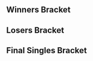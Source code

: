{{DISPLAYTITLE:Mayhem September 2015: Singles Bracket}}{{SetGame|melee}}
{{tabs static
|name1=Overview
|link1=Mayhem/2015/September
|name2=Singles Bracket
|link2=Mayhem/2015/September/Singles Bracket
|name3=Doubles Bracket
|link3=Mayhem/2015/September/Doubles Bracket
|This=2
}}
==Winners Bracket==
{{16DEWBracketA
|r1m1p1=Lucky |r1m1p1flag=us |r1m1p1score=2
|r1m1p2=LuigiKid |r1m1p2flag=us |r1m1p2score=0
|r1m1win=1
|r1m1p1char1= |r1m1p2char1= |r1m1p1stock1= |r1m1p2stock1= |r1m1stage1= |r1m1win1=1
|r1m1p1char2= |r1m1p2char2= |r1m1p1stock2= |r1m1p2stock2= |r1m1stage2= |r1m1win2=1

|r1m2p1=CDK |r1m2p1flag=us |r1m2p1score=2
|r1m2p2=Squid |r1m2p2flag=us |r1m2p2score=0
|r1m2win=1
|r1m2p1char1= |r1m2p2char1= |r1m2p1stock1= |r1m2p2stock1= |r1m2stage1= |r1m2win1=1
|r1m2p1char2= |r1m2p2char2= |r1m2p1stock2= |r1m2p2stock2= |r1m2stage2= |r1m2win2=1

|r1m3p1=HugS |r1m3p1flag=us |r1m3p1score=2
|r1m3p2=SacaSuMoto |r1m3p2flag=us |r1m3p2score=0
|r1m3win=1
|r1m3p1char1= |r1m3p2char1= |r1m3p1stock1= |r1m3p2stock1= |r1m3stage1= |r1m3win1=1
|r1m3p1char2= |r1m3p2char2= |r1m3p1stock2= |r1m3p2stock2= |r1m3stage2= |r1m3win2=1

|r1m4p1=MikeHaze |r1m4p1flag=us |r1m4p1score=2
|r1m4p2=gurglehusk |r1m4p2flag=us |r1m4p2score=0
|r1m4win=1
|r1m4p1char1= |r1m4p2char1= |r1m4p1stock1= |r1m4p2stock1= |r1m4stage1= |r1m4win1=1
|r1m4p1char2= |r1m4p2char2= |r1m4p1stock2= |r1m4p2stock2= |r1m4stage2= |r1m4win2=1

|r1m5p1=S2J |r1m5p1flag=us |r1m5p1score=2
|r1m5p2=MYL |r1m5p2flag=us |r1m5p2score=0
|r1m5win=1
|r1m5p1char1= |r1m5p2char1= |r1m5p1stock1= |r1m5p2stock1= |r1m5stage1= |r1m5win1=1
|r1m5p1char2= |r1m5p2char2= |r1m5p1stock2= |r1m5p2stock2= |r1m5stage2= |r1m5win2=1

|r1m6p1=Abate |r1m6p1flag=us |r1m6p1score=2
|r1m6p2=Jace |r1m6p2flag=us |r1m6p2score=0
|r1m6win=1
|r1m6p1char1= |r1m6p2char1= |r1m6p1stock1= |r1m6p2stock1= |r1m6stage1= |r1m6win1=1
|r1m6p1char2= |r1m6p2char2= |r1m6p1stock2= |r1m6p2stock2= |r1m6stage2= |r1m6win2=1

|r1m7p1=MacD |r1m7p1flag=us |r1m7p1score=2
|r1m7p2=MoJoe |r1m7p2flag=us |r1m7p2score=0
|r1m7win=1
|r1m7p1char1= |r1m7p2char1= |r1m7p1stock1= |r1m7p2stock1= |r1m7stage1= |r1m7win1=1
|r1m7p1char2= |r1m7p2char2= |r1m7p1stock2= |r1m7p2stock2= |r1m7stage2= |r1m7win2=1

|r1m8p1=Alex19 |r1m8p1flag=us |r1m8p1score=2
|r1m8p2=Rudolph |r1m8p2flag=japan |r1m8p2score=1
|r1m8win=1
|r1m8p1char1= |r1m8p2char1= |r1m8p1stock1= |r1m8p2stock1= |r1m8stage1= |r1m8win1=1
|r1m8p1char2= |r1m8p2char2= |r1m8p1stock2= |r1m8p2stock2= |r1m8stage2= |r1m8win2=2
|r1m8p1char3= |r1m8p2char3= |r1m8p1stock3= |r1m8p2stock3= |r1m8stage3= |r1m8win3=1

|r2m1p1=Lucky |r2m1p1flag=us |r2m1p1score=2
|r2m1p2=CDK |r2m1p2flag=us |r2m1p2score=1
|r2m1win=1
|r2m1p1char1= |r2m1p2char1= |r2m1p1stock1= |r2m1p2stock1= |r2m1stage1= |r2m1win1=1
|r2m1p1char2= |r2m1p2char2= |r2m1p1stock2= |r2m1p2stock2= |r2m1stage2= |r2m1win2=2
|r2m1p1char3= |r2m1p2char3= |r2m1p1stock3= |r2m1p2stock3= |r2m1stage3= |r2m1win3=1

|r2m2p1=HugS |r2m2p1flag=us |r2m2p1score=2
|r2m2p2=MikeHaze |r2m2p2flag=us |r2m2p2score=1
|r2m2win=1
|r2m2p1char1= |r2m2p2char1= |r2m2p1stock1= |r2m2p2stock1= |r2m2stage1= |r2m2win1=1
|r2m2p1char2= |r2m2p2char2= |r2m2p1stock2= |r2m2p2stock2= |r2m2stage2= |r2m2win2=2
|r2m2p1char3= |r2m2p2char3= |r2m2p1stock3= |r2m2p2stock3= |r2m2stage3= |r2m2win3=1

|r2m3p1=S2J |r2m3p1flag=us |r2m3p1score=2
|r2m3p2=Abate |r2m3p2flag=us |r2m3p2score=1
|r2m3win=1
|r2m3p1char1= |r2m3p2char1= |r2m3p1stock1= |r2m3p2stock1= |r2m3stage1= |r2m3win1=2
|r2m3p1char2= |r2m3p2char2= |r2m3p1stock2= |r2m3p2stock2= |r2m3stage2= |r2m3win2=1
|r2m3p1char3= |r2m3p2char3= |r2m3p1stock3= |r2m3p2stock3= |r2m3stage3= |r2m3win3=1

|r2m4p1=MacD |r2m4p1flag=us |r2m4p1score=0
|r2m4p2=Alex19 |r2m4p2flag=us |r2m4p2score=2
|r2m4win=2
|r2m4p1char1= |r2m4p2char1= |r2m4p1stock1= |r2m4p2stock1= |r2m4stage1= |r2m4win1=2
|r2m4p1char2= |r2m4p2char2= |r2m4p1stock2= |r2m4p2stock2= |r2m4stage2= |r2m4win2=2

|r3m1p1=Lucky |r3m1p1flag=us |r3m1p1score=3
|r3m1p2=HugS |r3m1p2flag=us |r3m1p2score=1
|r3m1win=1
|r3m1p1char1= |r3m1p2char1= |r3m1p1stock1= |r3m1p2stock1= |r3m1stage1= |r3m1win1=1
|r3m1p1char2= |r3m1p2char2= |r3m1p1stock2= |r3m1p2stock2= |r3m1stage2= |r3m1win2=2
|r3m1p1char3= |r3m1p2char3= |r3m1p1stock3= |r3m1p2stock3= |r3m1stage3= |r3m1win3=1
|r3m1p1char4= |r3m1p2char4= |r3m1p1stock4= |r3m1p2stock4= |r3m1stage4= |r3m1win4=1

|r3m2p1=S2J |r3m2p1flag=us |r3m2p1score={{win}}
|r3m2p2=Alex19 |r3m2p2flag=us |r3m2p2score=
|r3m2win=1

|r4m1p1=Lucky |r4m1p1flag=us |r4m1p1score={{win}}
|r4m1p2=S2J |r4m1p2flag=us |r4m1p2score=
|r4m1win=1
}}
==Losers Bracket==
{{32DELBracketSmwA
|tourneylink=Mayhem/2015/September
|tourneyname=Mayhem September 2015
|l1placement=25-32
|l2placement=17-24
|l3placement=13-16
|l4placement=9-12
|l5placement=7-8
|l6placement=5-6

|l1m1p1=L33thal |l1m1p1flag=us |l1m1p1score=2
|l1m1p2=Smish |l1m1p2flag=us |l1m1p2score=0
|l1m1win=1
|l1m1p1char1= |l1m1p2char1= |l1m1p1stock1= |l1m1p2stock1= |l1m1stage1= |l1m1win1=1
|l1m1p1char2= |l1m1p2char2= |l1m1p1stock2= |l1m1p2stock2= |l1m1stage2= |l1m1win2=1

|l1m2p1=YoshiFreak |l1m2p1flag=us |l1m2p1score=0
|l1m2p2=WobbleMaster69 |l1m2p2flag=us |l1m2p2score=2
|l1m2win=2
|l1m2p1char1= |l1m2p2char1= |l1m2p1stock1= |l1m2p2stock1= |l1m2stage1= |l1m2win1=2
|l1m2p1char2= |l1m2p2char2= |l1m2p1stock2= |l1m2p2stock2= |l1m2stage2= |l1m2win2=2

|l1m3p1=Merck The Jerk |l1m3p1flag=us |l1m3p1score=2
|l1m3p2=Doom |l1m3p2flag=us |l1m3p2score=0
|l1m3win=1
|l1m3p1char1= |l1m3p2char1= |l1m3p1stock1= |l1m3p2stock1= |l1m3stage1= |l1m3win1=1
|l1m3p1char2= |l1m3p2char2= |l1m3p1stock2= |l1m3p2stock2= |l1m3stage2= |l1m3win2=1

|l1m4p1=Chu12ch |l1m4p1flag=us |l1m4p1score=0
|l1m4p2=Hulka |l1m4p2flag=us |l1m4p2score=2
|l1m4win=2
|l1m4p1char1= |l1m4p2char1= |l1m4p1stock1= |l1m4p2stock1= |l1m4stage1= |l1m4win1=2
|l1m4p1char2= |l1m4p2char2= |l1m4p1stock2= |l1m4p2stock2= |l1m4stage2= |l1m4win2=2

|l1m5p1=imDRAWN |l1m5p1flag=germany |l1m5p1score=2
|l1m5p2=ARMY |l1m5p2flag=us |l1m5p2score=0
|l1m5win=1
|l1m5p1char1= |l1m5p2char1= |l1m5p1stock1= |l1m5p2stock1= |l1m5stage1= |l1m5win1=1
|l1m5p1char2= |l1m5p2char2= |l1m5p1stock2= |l1m5p2stock2= |l1m5stage2= |l1m5win2=1

|l1m6p1=Openzmindz |l1m6p1flag=us |l1m6p1score=0
|l1m6p2=JC |l1m6p2flag=us |l1m6p2score=2
|l1m6win=2
|l1m6p1char1= |l1m6p2char1= |l1m6p1stock1= |l1m6p2stock1= |l1m6stage1= |l1m6win1=2
|l1m6p1char2= |l1m6p2char2= |l1m6p1stock2= |l1m6p2stock2= |l1m6stage2= |l1m6win2=2

|l1m7p1=Kokiri Soldier |l1m7p1flag=us |l1m7p1score=2
|l1m7p2=Cow |l1m7p2flag=us |l1m7p2score=0
|l1m7win=1
|l1m7p1char1= |l1m7p2char1= |l1m7p1stock1= |l1m7p2stock1= |l1m7stage1= |l1m7win1=1
|l1m7p1char2= |l1m7p2char2= |l1m7p1stock2= |l1m7p2stock2= |l1m7stage2= |l1m7win2=1

|l1m8p1=nasa |l1m8p1flag=us |l1m8p1score=2
|l1m8p2=Baja |l1m8p2flag=us |l1m8p2score=0
|l1m8win=1
|l1m8p1char1= |l1m8p2char1= |l1m8p1stock1= |l1m8p2stock1= |l1m8stage1= |l1m8win1=1
|l1m8p1char2= |l1m8p2char2= |l1m8p1stock2= |l1m8p2stock2= |l1m8stage2= |l1m8win2=1

|l2m1p1=LuigiKid |l2m1p1flag=us |l2m1p1score=2
|l2m1p2=L33thal |l2m1p2flag=us |l2m1p2score=1
|l2m1win=1
|l2m1p1char1= |l2m1p2char1= |l2m1p1stock1= |l2m1p2stock1= |l2m1stage1= |l2m1win1=1
|l2m1p1char2= |l2m1p2char2= |l2m1p1stock2= |l2m1p2stock2= |l2m1stage2= |l2m1win2=2
|l2m1p1char3= |l2m1p2char3= |l2m1p1stock3= |l2m1p2stock3= |l2m1stage3= |l2m1win3=1

|l2m2p1=Squid |l2m2p1flag=us |l2m2p1score=2
|l2m2p2=WobbleMaster69 |l2m2p2flag=us |l2m2p2score=0
|l2m2win=1
|l2m2p1char1= |l2m2p2char1= |l2m2p1stock1= |l2m2p2stock1= |l2m2stage1= |l2m2win1=1
|l2m2p1char2= |l2m2p2char2= |l2m2p1stock2= |l2m2p2stock2= |l2m2stage2= |l2m2win2=1

|l2m3p1=SacaSuMoto |l2m3p1flag=us |l2m3p1score=2
|l2m3p2=Merck The Jerk |l2m3p2flag=us |l2m3p2score=0
|l2m3win=1
|l2m3p1char1= |l2m3p2char1= |l2m3p1stock1= |l2m3p2stock1= |l2m3stage1= |l2m3win1=1
|l2m3p1char2= |l2m3p2char2= |l2m3p1stock2= |l2m3p2stock2= |l2m3stage2= |l2m3win2=1

|l2m4p1=gurglehusk |l2m4p1flag=us |l2m4p1score=
|l2m4p2=Hulka |l2m4p2flag=us |l2m4p2score={{win}}
|l2m4win=2

|l2m5p1=MYL |l2m5p1flag=us |l2m5p1score=2
|l2m5p2=imDRAWN |l2m5p2flag=germany |l2m5p2score=1
|l2m5win=1
|l2m5p1char1= |l2m5p2char1= |l2m5p1stock1= |l2m5p2stock1= |l2m5stage1= |l2m5win1=1
|l2m5p1char2= |l2m5p2char2= |l2m5p1stock2= |l2m5p2stock2= |l2m5stage2= |l2m5win2=2
|l2m5p1char3= |l2m5p2char3= |l2m5p1stock3= |l2m5p2stock3= |l2m5stage3= |l2m5win3=1

|l2m6p1=Jace |l2m6p1flag=us |l2m6p1score=2
|l2m6p2=JC |l2m6p2flag=us |l2m6p2score=0
|l2m6win=1
|l2m6p1char1= |l2m6p2char1= |l2m6p1stock1= |l2m6p2stock1= |l2m6stage1= |l2m6win1=1
|l2m6p1char2= |l2m6p2char2= |l2m6p1stock2= |l2m6p2stock2= |l2m6stage2= |l2m6win2=1

|l2m7p1=MoJoe |l2m7p1flag=us |l2m7p1score=2
|l2m7p2=Kokiri Soldier |l2m7p2flag=us |l2m7p2score=1
|l2m7win=1
|l2m7p1char1= |l2m7p2char1= |l2m7p1stock1= |l2m7p2stock1= |l2m7stage1= |l2m7win1=1
|l2m7p1char2= |l2m7p2char2= |l2m7p1stock2= |l2m7p2stock2= |l2m7stage2= |l2m7win2=2
|l2m7p1char3= |l2m7p2char3= |l2m7p1stock3= |l2m7p2stock3= |l2m7stage3= |l2m7win3=1

|l2m8p1=Rudolph |l2m8p1flag=japan |l2m8p1score=2
|l2m8p2=nasa |l2m8p2flag=us |l2m8p2score=0
|l2m8win=1
|l2m8p1char1= |l2m8p2char1= |l2m8p1stock1= |l2m8p2stock1= |l2m8stage1= |l2m8win1=1
|l2m8p1char2= |l2m8p2char2= |l2m8p1stock2= |l2m8p2stock2= |l2m8stage2= |l2m8win2=1

|l3m1p1=LuigiKid |l3m1p1flag=us |l3m1p1score=
|l3m1p2=Squid |l3m1p2flag=us |l3m1p2score={{win}}
|l3m1win=2

|l3m2p1=SacaSuMoto |l3m2p1flag=us |l3m2p1score=2
|l3m2p2=Hulka |l3m2p2flag=us |l3m2p2score=0
|l3m2win=1
|l3m2p1char1= |l3m2p2char1= |l3m2p1stock1= |l3m2p2stock1= |l3m2stage1= |l3m2win1=1
|l3m2p1char2= |l3m2p2char2= |l3m2p1stock2= |l3m2p2stock2= |l3m2stage2= |l3m2win2=1

|l3m3p1=MYL |l3m3p1flag=us |l3m3p1score=0
|l3m3p2=Jace |l3m3p2flag=us |l3m3p2score=2
|l3m3win=2
|l3m3p1char1= |l3m3p2char1= |l3m3p1stock1= |l3m3p2stock1= |l3m3stage1= |l3m3win1=2
|l3m3p1char2= |l3m3p2char2= |l3m3p1stock2= |l3m3p2stock2= |l3m3stage2= |l3m3win2=2

|l3m4p1=MoJoe |l3m4p1flag=us |l3m4p1score=
|l3m4p2=Rudolph |l3m4p2flag=japan |l3m4p2score={{win}}
|l3m4win=2

|l4m1p1=MacD |l4m1p1flag=us |l4m1p1score=2
|l4m1p2=Squid |l4m1p2flag=us |l4m1p2score=0
|l4m1win=1
|l4m1p1char1=peach |l4m1p2char1=falco |l4m1p1stock1= |l4m1p2stock1= |l4m1stage1= |l4m1win1=1
|l4m1p1char2=peach |l4m1p2char2=falco |l4m1p1stock2= |l4m1p2stock2= |l4m1stage2= |l4m1win2=1

|l4m2p1=Abate |l4m2p1flag=us |l4m2p1score=2
|l4m2p2=SacaSuMoto |l4m2p2flag=us |l4m2p2score=0
|l4m2win=1
|l4m2p1char1= |l4m2p2char1= |l4m2p1stock1= |l4m2p2stock1= |l4m2stage1= |l4m2win1=1
|l4m2p1char2= |l4m2p2char2= |l4m2p1stock2= |l4m2p2stock2= |l4m2stage2= |l4m2win2=1

|l4m3p1=MikeHaze |l4m3p1flag=us |l4m3p1score={{win}}
|l4m3p2=Jace |l4m3p2flag=us |l4m3p2score=
|l4m3win=1

|l4m4p1=CDK |l4m4p1flag=us |l4m4p1score=2
|l4m4p2=Rudolph |l4m4p2flag=japan |l4m4p2score=1
|l4m4win=1
|l4m4p1char1= |l4m4p2char1= |l4m4p1stock1= |l4m4p2stock1= |l4m4stage1= |l4m4win1=1
|l4m4p1char2= |l4m4p2char2= |l4m4p1stock2= |l4m4p2stock2= |l4m4stage2= |l4m4win2=2
|l4m4p1char3= |l4m4p2char3= |l4m4p1stock3= |l4m4p2stock3= |l4m4stage3= |l4m4win3=1

|l5m1p1=MacD |l5m1p1flag=us |l5m1p1score=3
|l5m1p2=Abate |l5m1p2flag=us |l5m1p2score=2
|l5m1win=1
|l5m1p1char1= |l5m1p2char1= |l5m1p1stock1= |l5m1p2stock1= |l5m1stage1= |l5m1win1=1
|l5m1p1char2= |l5m1p2char2= |l5m1p1stock2= |l5m1p2stock2= |l5m1stage2= |l5m1win2=2
|l5m1p1char3= |l5m1p2char3= |l5m1p1stock3= |l5m1p2stock3= |l5m1stage3= |l5m1win3=1
|l5m1p1char4= |l5m1p2char4= |l5m1p1stock4= |l5m1p2stock4= |l5m1stage4= |l5m1win4=2
|l5m1p1char5= |l5m1p2char5= |l5m1p1stock5= |l5m1p2stock5= |l5m1stage5= |l5m1win5=1

|l5m2p1=MikeHaze |l5m2p1flag=us |l5m2p1score=3
|l5m2p2=CDK |l5m2p2flag=us |l5m2p2score=1
|l5m2win=1
|l5m2p1char1= |l5m2p2char1= |l5m2p1stock1= |l5m2p2stock1= |l5m2stage1= |l5m2win1=2
|l5m2p1char2= |l5m2p2char2= |l5m2p1stock2= |l5m2p2stock2= |l5m2stage2= |l5m2win2=1
|l5m2p1char3= |l5m2p2char3= |l5m2p1stock3= |l5m2p2stock3= |l5m2stage3= |l5m2win3=1
|l5m2p1char4= |l5m2p2char4= |l5m2p1stock4= |l5m2p2stock4= |l5m2stage4= |l5m2win4=1

|l6m1p1=HugS |l6m1p1flag=us |l6m1p1score=1
|l6m1p2=MacD |l6m1p2flag=us |l6m1p2score=3
|l6m1win=2
|l6m1p1char1= |l6m1p2char1= |l6m1p1stock1= |l6m1p2stock1= |l6m1stage1= |l6m1win1=2
|l6m1p1char2= |l6m1p2char2= |l6m1p1stock2= |l6m1p2stock2= |l6m1stage2= |l6m1win2=1
|l6m1p1char3= |l6m1p2char3= |l6m1p1stock3= |l6m1p2stock3= |l6m1stage3= |l6m1win3=2
|l6m1p1char4= |l6m1p2char4= |l6m1p1stock4= |l6m1p2stock4= |l6m1stage4= |l6m1win4=2

|l6m2p1=Alex19 |l6m2p1flag=us |l6m2p1score=0
|l6m2p2=MikeHaze |l6m2p2flag=us |l6m2p2score=3
|l6m2win=2
|l6m2p1char1= |l6m2p2char1= |l6m2p1stock1= |l6m2p2stock1= |l6m2stage1= |l6m2win1=2
|l6m2p1char2= |l6m2p2char2= |l6m2p1stock2= |l6m2p2stock2= |l6m2stage2= |l6m2win2=2
|l6m2p1char3= |l6m2p2char3= |l6m2p1stock3= |l6m2p2stock3= |l6m2stage3= |l6m2win3=2
}}
<onlyinclude>
==Final Singles Bracket==
{{DEFinalSmwBracket
|tourneylink=Mayhem/2015/September
|tourneyname=Mayhem September 2015
|l1placement=4
|r2placement=3
|r3loserplacement=2
|r3winnerplacement=1
|export_score=true

|r1m1p1=Lucky |r1m1p1flag=us |r1m1p1score=3
|r1m1p2=S2J |r1m1p2flag=us |r1m1p2score=0
|r1m1win=1
|r1m1p1char1= |r1m1p2char1= |r1m1p1stock1= |r1m1p2stock1= |r1m1stage1= |r1m1win1=1
|r1m1p1char2= |r1m1p2char2= |r1m1p1stock2= |r1m1p2stock2= |r1m1stage2= |r1m1win2=1
|r1m1p1char3= |r1m1p2char3= |r1m1p1stock3= |r1m1p2stock3= |r1m1stage3= |r1m1win3=1

|l1m1p1=MacD |l1m1p1flag=us |l1m1p1score=3
|l1m1p2=MikeHaze |l1m1p2flag=us |l1m1p2score=0
|l1m1win=1
|l1m1p1char1= |l1m1p2char1= |l1m1p1stock1= |l1m1p2stock1= |l1m1stage1= |l1m1win1=1
|l1m1p1char2= |l1m1p2char2= |l1m1p1stock2= |l1m1p2stock2= |l1m1stage2= |l1m1win2=1
|l1m1p1char3= |l1m1p2char3= |l1m1p1stock3= |l1m1p2stock3= |l1m1stage3= |l1m1win3=1

|r2m1p1=S2J |r2m1p1flag=us |r2m1p1score=2
|r2m1p2=MacD |r2m1p2flag=us |r2m1p2score=3
|r2m1win=2
|r2m1p1char1= |r2m1p2char1= |r2m1p1stock1= |r2m1p2stock1= |r2m1stage1= |r2m1win1=1
|r2m1p1char2= |r2m1p2char2= |r2m1p1stock2= |r2m1p2stock2= |r2m1stage2= |r2m1win2=2
|r2m1p1char3= |r2m1p2char3= |r2m1p1stock3= |r2m1p2stock3= |r2m1stage3= |r2m1win3=1
|r2m1p1char4= |r2m1p2char4= |r2m1p1stock4= |r2m1p2stock4= |r2m1stage4= |r2m1win4=2
|r2m1p1char5= |r2m1p2char5= |r2m1p1stock5= |r2m1p2stock5= |r2m1stage5= |r2m1win5=2

<!-- GRAND FINALS -->
|r3m1p1=Lucky |r3m1p1flag=us |r3m1p1score=3
|r3m1p2=MacD |r3m1p2flag=us |r3m1p2score=0
|r3m1win=1
|r3m1p1char1= |r3m1p1stock1= |r3m1p2char1= |r3m1p2stock1= |r3m1win1= |r3m1stage1= 
|r3m1p1char2= |r3m1p1stock2= |r3m1p2char2= |r3m1p2stock2= |r3m1win2= |r3m1stage2=
|r3m1p1char3= |r3m1p1stock3= |r3m1p2char3= |r3m1p2stock3= |r3m1win3= |r3m1stage3=
|r3m1p1char4= |r3m1p1stock4= |r3m1p2char4= |r3m1p2stock4= |r3m1win4= |r3m1stage4=
|r3m1p1char5= |r3m1p1stock5= |r3m1p2char5= |r3m1p2stock5= |r3m1win5= |r3m1stage5=
|r3m1date=
|r3m1finished=
|r3m1details={{BracketMatchDetails
|vod=
}}
}}
</onlyinclude>
